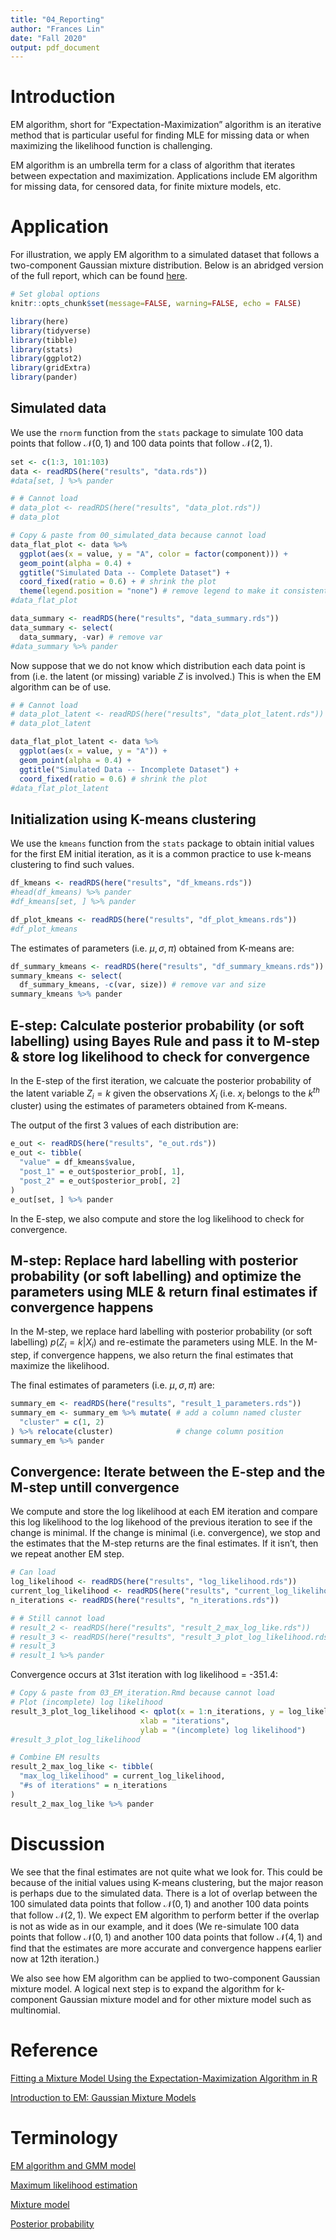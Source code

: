 ```yaml
---
title: "04_Reporting"
author: "Frances Lin"
date: "Fall 2020"
output: pdf_document
---
```


# Introduction

EM algorithm, short for “Expectation-Maximization” algorithm is an iterative method that is particular useful for finding MLE for missing data or when maximizing the likelihood function is challenging.

EM algorithm is an umbrella term for a class of algorithm that iterates between expectation and maximization. Applications include EM algorithm for missing data, for censored data, for finite mixture models, etc. 

# Application

For illustration, we apply EM algorithm to a simulated dataset that follows a two-component Gaussian mixture distribution. Below is an abridged version of the full report, which can be found [here](https://github.com/ST541-Fall2020/linyuchu-project-EM-algorithm-for-Gaussian-mixtures/blob/master/analysis/Lin_ST541_Project_FULL.pdf). 

```r
# Set global options
knitr::opts_chunk$set(message=FALSE, warning=FALSE, echo = FALSE) 
```

```r
library(here)
library(tidyverse)
library(tibble)
library(stats)
library(ggplot2)
library(gridExtra)
library(pander)
```

## Simulated data

We use the `rnorm` function from the `stats` package to simulate 100 data points that follow $\mathcal{N}(0,1)$ and 100 data points that follow $\mathcal{N}(2,1)$.  

```r
set <- c(1:3, 101:103)
data <- readRDS(here("results", "data.rds"))
#data[set, ] %>% pander
```

```r
# # Cannot load
# data_plot <- readRDS(here("results", "data_plot.rds"))
# data_plot
```

```r
# Copy & paste from 00_simulated_data because cannot load
data_flat_plot <- data %>%
  ggplot(aes(x = value, y = "A", color = factor(component))) +
  geom_point(alpha = 0.4) + 
  ggtitle("Simulated Data -- Complete Dataset") + 
  coord_fixed(ratio = 0.6) + # shrink the plot 
  theme(legend.position = "none") # remove legend to make it consistent
#data_flat_plot
```

```r
data_summary <- readRDS(here("results", "data_summary.rds"))
data_summary <- select(
  data_summary, -var) # remove var
#data_summary %>% pander
```

Now suppose that we do not know which distribution each data point is from (i.e. the latent (or missing) variable $Z$ is involved.) This is when the EM algorithm can be of use.

```r
# # Cannot load
# data_plot_latent <- readRDS(here("results", "data_plot_latent.rds"))
# data_plot_latent
```

```r
data_flat_plot_latent <- data %>%
  ggplot(aes(x = value, y = "A")) +
  geom_point(alpha = 0.4) + 
  ggtitle("Simulated Data -- Incomplete Dataset") + 
  coord_fixed(ratio = 0.6) # shrink the plot 
#data_flat_plot_latent
```

## Initialization using K-means clustering

We use the `kmeans` function from the `stats` package to obtain initial values for the first EM initial iteration, as it is a common practice to use k-means clustering to find such values.

```r
df_kmeans <- readRDS(here("results", "df_kmeans.rds"))
#head(df_kmeans) %>% pander
#df_kmeans[set, ] %>% pander
```

```r
df_plot_kmeans <- readRDS(here("results", "df_plot_kmeans.rds"))
#df_plot_kmeans
```

The estimates of parameters (i.e. $\mu, \sigma, \pi$) obtained from K-means are: 

```r
df_summary_kmeans <- readRDS(here("results", "df_summary_kmeans.rds"))
summary_kmeans <- select(
  df_summary_kmeans, -c(var, size)) # remove var and size
summary_kmeans %>% pander
```

## E-step: Calculate posterior probability (or soft labelling) using Bayes Rule and pass it to M-step & store log likelihood to check for convergence

In the E-step of the first iteration, we calcuate the posterior probability of the latent variable $Z_i = k$ given the observations $X_i$ (i.e. $x_i$ belongs to the $k^{th}$ cluster) using the estimates of parameters obtained from K-means. 

The output of the first 3 values of each distribution are: 

```r
e_out <- readRDS(here("results", "e_out.rds"))
e_out <- tibble(
  "value" = df_kmeans$value,
  "post_1" = e_out$posterior_prob[, 1],
  "post_2" = e_out$posterior_prob[, 2]
)
e_out[set, ] %>% pander
```

In the E-step, we also compute and store the log likelihood to check for convergence. 

## M-step: Replace hard labelling with posterior probability (or soft labelling) and optimize the parameters using MLE & return final estimates if convergence happens

In the M-step, we replace hard labelling with posterior probability (or soft labelling) $p(Z_i = k | X_i)$ and re-estimate the parameters using MLE. In the M-step, if convergence happens, we also return the final estimates that maximize the likelihood. 

The final estimates of parameters (i.e. $\mu, \sigma, \pi$) are: 

```r
summary_em <- readRDS(here("results", "result_1_parameters.rds"))
summary_em <- summary_em %>% mutate( # add a column named cluster
  "cluster" = c(1, 2)
) %>% relocate(cluster)              # change column position
summary_em %>% pander
```

## Convergence: Iterate between the E-step and the M-step untill convergence

We compute and store the log likelihood at each EM iteration and compare this log likelihood to the log likehood of the previous iteration to see if the change is minimal. If the change is minimal (i.e. convergence), we stop and the estimates that the M-step returns are the final estimates. If it isn't, then we repeat another EM step. 

```r
# Can load
log_likelihood <- readRDS(here("results", "log_likelihood.rds"))
current_log_likelihood <- readRDS(here("results", "current_log_likelihood.rds"))
n_iterations <- readRDS(here("results", "n_iterations.rds"))

# # Still cannot load
# result_2 <- readRDS(here("results", "result_2_max_log_like.rds"))
# result_3 <- readRDS(here("results", "result_3_plot_log_likelihood.rds"))
# result_3
# result_1 %>% pander
```

Convergence occurs at 31st iteration with log likelihood = -351.4: 

```r
# Copy & paste from 03_EM_iteration.Rmd because cannot load
# Plot (incomplete) log likelihood 
result_3_plot_log_likelihood <- qplot(x = 1:n_iterations, y = log_likelihood, 
                             xlab = "iterations", 
                             ylab = "(incomplete) log likelihood")
#result_3_plot_log_likelihood

# Combine EM results 
result_2_max_log_like <- tibble(
  "max_log_likelihood" = current_log_likelihood, 
  "#s of iterations" = n_iterations
)
result_2_max_log_like %>% pander
```

# Discussion 

We see that the final estimates are not quite what we look for. This could be because of the initial values using K-means clustering, but the major reason is perhaps due to the simulated data. There is a lot of overlap between the 100 simulated data points that follow $\mathcal{N}(0,1)$ and another 100 data points that follow $\mathcal{N}(2,1)$. We expect EM algorithm to perform better if the overlap is not as wide as in our example, and it does (We re-simulate 100 data points that follow $\mathcal{N}(0,1)$ and another 100 data points that follow $\mathcal{N}(4,1)$ and find that the estimates are more accurate and convergence happens earlier now at 12th iteration.)

We also see how EM algorithm can be applied to two-component Gaussian mixture model. A logical next step is to expand the algorithm for k-component Gaussian mixture model and for other mixture model such as multinomial. 

# Reference 

[Fitting a Mixture Model Using the Expectation-Maximization Algorithm in R](https://tinyheero.github.io/2016/01/03/gmm-em.html)

[Introduction to EM: Gaussian Mixture Models](https://stephens999.github.io/fiveMinuteStats/intro_to_em.html)


# Terminology

[EM algorithm and GMM model](https://en.wikipedia.org/wiki/EM_algorithm_and_GMM_model)

[Maximum likelihood estimation](https://en.wikipedia.org/wiki/Maximum_likelihood_estimation)

[Mixture model](https://en.wikipedia.org/wiki/Mixture_model)

[Posterior probability](https://en.wikipedia.org/wiki/Posterior_probability)

